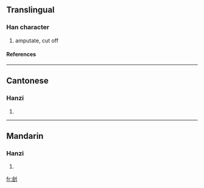 {{see|劊}}

==Translingual==
===Han character===
{{Han char|rn=18|rad=刀|as=06|sn=8|four=|canj=人戈中弓 (OILN)}}
# amputate, cut off
====References====
{{Han ref|kx=0139.251|dkj=01988|dj=0317.030|hdz=10336.060|uh=523D|ud=21053}}
----
==Cantonese==
===Hanzi===
{{yue-hanzi|jyut=|y=kui2}}
# {{defn|Cantonese}}
----
==Mandarin==
===Hanzi===
{{cmn-hanzi|tra=劊|pin=[[guì]] ([[gui4]])|wg=kuei<sup>4</sup>}}
# {{defn|Mandarin}}




[[fr:刽]]